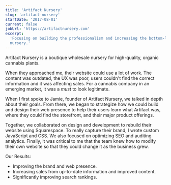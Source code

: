 ```yaml
---
title: 'Artifact Nursery'
slug: 'artifact-nursery'
startDate: '2017-08-01'
current: false
jobUrl: 'https://artifactnursery.com'
excerpt:
  'Focusing on building the professionalism and increasing the bottom-line for the boutique cannabis
  nursery.'
---
```


Artifact Nursery is a boutique wholesale nursery for high-quality, organic cannabis plants.

When they approached me, their website could use a lot of work. The content was outdated, the UX was
poor, users couldn't find the correct information and it was affecting sales. For a cannabis company
in an emerging market, it was a _must_ to look legitimate.

When I first spoke to Jamie, founder of Artifact Nursery, we talked in depth about their goals. From
there, we began to strategize how we could build and design their web presence to help their users
learn what Artifact was, where they could find the storefront, and their major product offerings.

Together, we collaborated on design and development to rebuild their website using Squarespace. To
really capture their brand, I wrote custom JavaScript and CSS. We also focused on optimizing SEO and
auditing analytics. Finally, it was critical to me that the team knew how to modify their own
website so that they could change it as the business grew.

Our Results:

- Improving the brand and web presence.
- Increasing sales from up-to-date information and improved content.
- Significantly improving search rankings.
